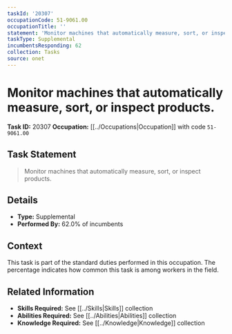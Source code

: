```yaml
---
taskId: '20307'
occupationCode: 51-9061.00
occupationTitle: ''
statement: 'Monitor machines that automatically measure, sort, or inspect products.'
taskType: Supplemental
incumbentsResponding: 62
collection: Tasks
source: onet
---
```

# Monitor machines that automatically measure, sort, or inspect products.

**Task ID:** 20307
**Occupation:** [[../Occupations|Occupation]] with code `51-9061.00`

## Task Statement

> Monitor machines that automatically measure, sort, or inspect products.

## Details

- **Type:** Supplemental
- **Performed By:** 62.0% of incumbents

## Context

This task is part of the standard duties performed in this occupation. The percentage indicates how common this task is among workers in the field.

## Related Information

- **Skills Required:** See [[../Skills|Skills]] collection
- **Abilities Required:** See [[../Abilities|Abilities]] collection
- **Knowledge Required:** See [[../Knowledge|Knowledge]] collection
